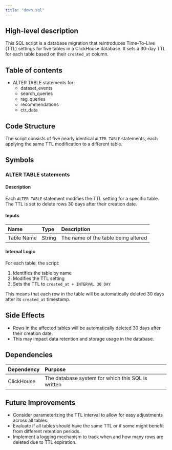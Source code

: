 ```yaml
---
title: "down.sql"
---
```


## High-level description
This SQL script is a database migration that reintroduces Time-To-Live (TTL) settings for five tables in a ClickHouse database. It sets a 30-day TTL for each table based on their `created_at` column.

## Table of contents
- ALTER TABLE statements for:
  - dataset_events
  - search_queries
  - rag_queries
  - recommendations
  - ctr_data

## Code Structure
The script consists of five nearly identical `ALTER TABLE` statements, each applying the same TTL modification to a different table.

## Symbols

### ALTER TABLE statements
#### Description
Each `ALTER TABLE` statement modifies the TTL setting for a specific table. The TTL is set to delete rows 30 days after their creation date.

#### Inputs
| Name | Type | Description |
|:-----|:-----|:------------|
| Table Name | String | The name of the table being altered |

#### Internal Logic
For each table, the script:
1. Identifies the table by name
2. Modifies the TTL setting
3. Sets the TTL to `created_at + INTERVAL 30 DAY`

This means that each row in the table will be automatically deleted 30 days after its `created_at` timestamp.

## Side Effects
- Rows in the affected tables will be automatically deleted 30 days after their creation date.
- This may impact data retention and storage usage in the database.

## Dependencies
| Dependency | Purpose |
|:-----------|:--------|
| ClickHouse | The database system for which this SQL is written |

## Future Improvements
- Consider parameterizing the TTL interval to allow for easy adjustments across all tables.
- Evaluate if all tables should have the same TTL or if some might benefit from different retention periods.
- Implement a logging mechanism to track when and how many rows are deleted due to TTL expiration.
